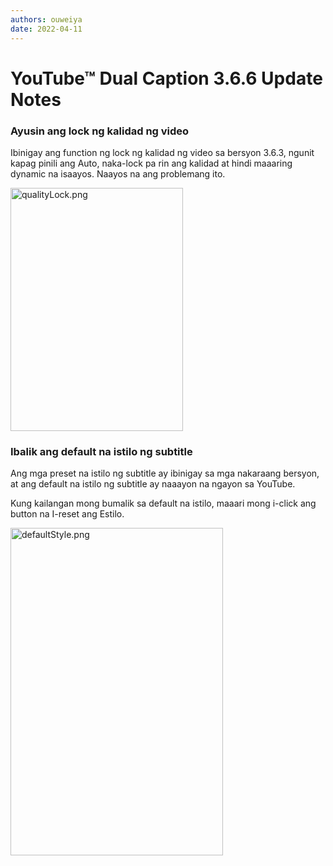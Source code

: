 ```yaml
---
authors: ouweiya
date: 2022-04-11
---
```





# YouTube™ Dual Caption 3.6.6 Update Notes

 ### Ayusin ang lock ng kalidad ng video

 Ibinigay ang function ng lock ng kalidad ng video sa bersyon 3.6.3, ngunit kapag pinili ang Auto, naka-lock pa rin ang kalidad at hindi maaaring dynamic na isaayos. Naayos na ang problemang ito.

<img src={qualityLock} alt="qualityLock.png" width="276" height="389" />

### Ibalik ang default na istilo ng subtitle

Ang mga preset na istilo ng subtitle ay ibinigay sa mga nakaraang bersyon, at ang default na istilo ng subtitle ay naaayon na ngayon sa YouTube.

Kung kailangan mong bumalik sa default na istilo, maaari mong i-click ang button na I-reset ang Estilo.

<img src={defaultStyle} alt="defaultStyle.png" width="340" height="524" />

<WebStore />